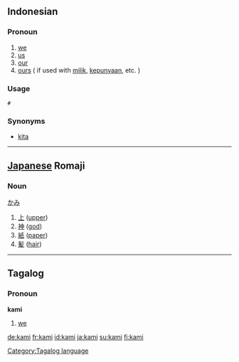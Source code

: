 == Indonesian ==
===Pronoun===
# [[we]]
# [[us]]
# [[our]]
# [[ours]] ( if used with [[milik]], [[punya|kepunyaan]], etc. )

===Usage ===
 # ''' '''
 
===Synonyms===
* [[kita]]
----
== [[Japanese]] Romaji ==
===Noun===
[[かみ]]
#[[上]] ([[upper]])
#[[神]] ([[god]])
#[[紙]] ([[paper]])
#[[髪]] ([[hair]])

----

==Tagalog==
===Pronoun===
'''kami'''

#[[we]]

[[Category:Tagalog language]]

[[de:kami]]
[[fr:kami]]
[[id:kami]]
[[ja:kami]]
[[su:kami]]
[[fi:kami]]